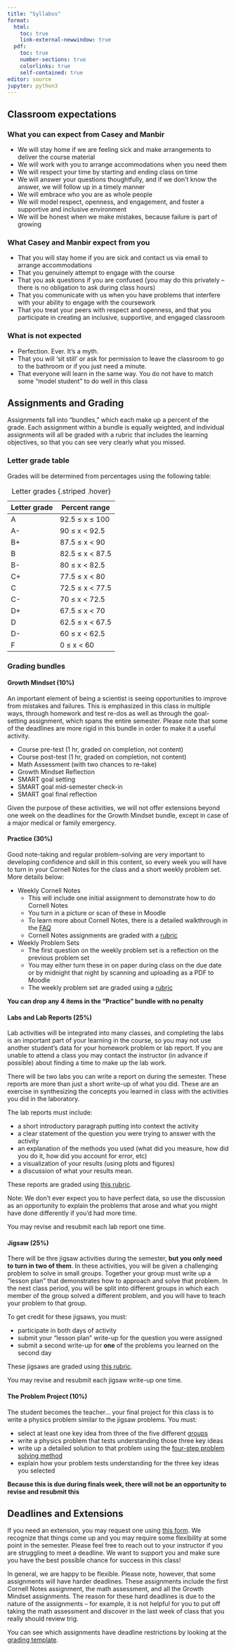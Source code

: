 ```yaml
---
title: "Syllabus"
format: 
  html:
    toc: true
    link-external-newwindow: true
  pdf:
    toc: true
    number-sections: true
    colorlinks: true
    self-contained: true
editor: source
jupyter: python3
---
```


## Classroom expectations {#classexpectations}

::: panel-tabset
### What you can expect from Casey and Manbir

-   We will stay home if we are feeling sick and make arrangements to deliver the course material
-   We will work with you to arrange accommodations when you need them
-   We will respect your time by starting and ending class on time
-   We will answer your questions thoughtfully, and if we don't know the answer, we will follow up in a timely manner
-   We will embrace who you are as whole people
-   We will model respect, openness, and engagement, and foster a supportive and inclusive environment
-   We will be honest when we make mistakes, because failure is part of growing

### What Casey and Manbir expect from you

-   That you will stay home if you are sick and contact us via email to arrange accommodations
-   That you genuinely attempt to engage with the course
-   That you ask questions if you are confused (you may do this privately -- there is no obligation to ask during class hours)
-   That you communicate with us when you have problems that interfere with your ability to engage with the coursework
-   That you treat your peers with respect and openness, and that you participate in creating an inclusive, supportive, and engaged classroom

### What is not expected
-   Perfection. Ever. It's a myth.
-   That you will 'sit still' or ask for permission to leave the classroom to go to the bathroom or if you just need a minute.
-   That everyone will learn in the same way. You do not have to match some "model student" to do well in this class
:::

## Assignments and Grading {#assignments}

Assignments fall into "bundles," which each make up a percent of the grade. Each assignment within a bundle is equally weighted, and individual assignments will all be graded with a rubric that includes the learning objectives, so that you can see very clearly what you missed.

### Letter grade table {#lettergrades}

Grades will be determined from percentages using the following table:

| Letter grade | Percent range    |
|--------------|------------------|
| A            | 92.5 ≤ x ≤ 100   |
| A-           | 90 ≤ x \< 92.5   |
| B+           | 87.5 ≤ x \< 90   |
| B            | 82.5 ≤ x \< 87.5 |
| B-           | 80 ≤ x \< 82.5   |
| C+           | 77.5 ≤ x \< 80   |
| C            | 72.5 ≤ x \< 77.5 |
| C-           | 70 ≤ x \< 72.5   |
| D+           | 67.5 ≤ x \< 70   |
| D            | 62.5 ≤ x \< 67.5 |
| D-           | 60 ≤ x \< 62.5   |
| F            | 0 ≤ x \< 60      |

: Letter grades {.striped .hover}

### Grading bundles

::: panel-tabset
#### Growth Mindset (10%)

An important element of being a scientist is seeing opportunities to improve from mistakes and failures. This is emphasized in this class in multiple ways, through homework and test re-dos as well as through the goal-setting assignment, which spans the entire semester. Please note that some of the deadlines are more rigid in this bundle in order to make it a useful activity.

-   Course pre-test (1 hr, graded on completion, not content)
-   Course post-test (1 hr, graded on completion, not content)
-   Math Assessment (with two chances to re-take)
-   Growth Mindset Reflection
-   SMART goal setting
-   SMART goal mid-semester check-in
-   SMART goal final reflection

Given the purpose of these activities, we will not offer extensions beyond one week on the deadlines for the Growth Mindset bundle, except in case of a major medical or family emergency.

#### Practice (30%)

Good note-taking and regular problem-solving are very important to developing confidence and skill in this content, so every week you will have to turn in your Cornell Notes for the class and a short weekly problem set. More details below:

-   Weekly Cornell Notes
    -   This will include one initial assignment to demonstrate how to do Cornell Notes
    -   You turn in a picture or scan of these in Moodle
    -   To learn more about Cornell Notes, there is a detailed walkthrough in the [FAQ](faq.qmd#cornellnotes)
    -   Cornell Notes assignments are graded with a [rubric](pdfs/PHY 117 Cornell_Notes_Grading_Rubric.pdf)
-   Weekly Problem Sets
    -   The first question on the weekly problem set is a reflection on the previous problem set
    -   You may either turn these in on paper during class on the due date or by midnight that night by scanning and uploading as a PDF to Moodle
    -   The weekly problem set are graded using a [rubric](pdfs/PHY 117 WHW_Grading_Rubric.pdf) 

**You can drop any 4 items in the "Practice" bundle with no penalty**

#### Labs and Lab Reports (25%)

Lab activities will be integrated into many classes, and completing the labs is an important part of your learning in the course, so you may not use another student's data for your homework problem or lab report. If you are unable to attend a class you may contact the instructor (in advance if possible) about finding a time to make up the lab work.

There will be two labs you can write a report on during the semester. These reports are more than just a short write-up of what you did. These are an exercise in synthesizing the concepts you learned in class with the activities you did in the laboratory.

The lab reports must include:

-   a short introductory paragraph putting into context the activity
-   a clear statement of the question you were trying to answer with the activity
-   an explanation of the methods you used (what did you measure, how did you do it, how did you account for error, etc)
-   a visualization of your results (using plots and figures)
-   a discussion of what your results mean.

These reports are graded using [this rubric](pdfs/PHY 117 Lab_Report_Grading_Rubric.pdf).

Note: We don't ever expect you to have perfect data, so use the discussion as an opportunity to explain the problems that arose and what you might have done differently if you'd had more time.

You may revise and resubmit each lab report one time.

#### Jigsaw (25%)

There will be thre jigsaw activities during the semester, **but you only need to turn in two of them**. In these activities, you will be given a challenging problem to solve in small groups. Together your group must write up a "lesson plan" that demonstrates how to approach and solve that problem. In the next class period, you will be split into different groups in which each member of the group solved a different problem, and you will have to teach your problem to that group.

To get credit for these jigsaws, you must:

-   participate in both days of activity
-   submit your "lesson plan" write-up for the question you were assigned
-   submit a second write-up for **one** of the problems you learned on the second day

These jigsaws are graded using [this rubric](pdfs/PHY 117 Jigsaw_Grading_Rubric.pdf).

You may revise and resubmit each jigsaw write-up one time.

#### The Problem Project (10%)

The student becomes the teacher... your final project for this class is to write a physics problem similar to the jigsaw problems. You must:

-   select at least one key idea from three of the five different [groups](coursecontent.qmd#keyideas)
-   write a physics problem that tests understanding those three key ideas
-   write up a detailed solution to that problem using the [four-step problem solving method](coursecontent.qmd#fourstepmethod)
-   explain how your problem tests understanding for the three key ideas you selected

**Because this is due during finals week, there will not be an opportunity to revise and resubmit this**
:::

## Deadlines and Extensions {#deadlines}
If you need an extension, you may request one using [this form](https://forms.gle/qTLy66bkUNZ5ibTj7). We recognize that things come up and you may require some flexibility at some point in the semester. Please feel free to reach out to your instructor if you are struggling to meet a deadline. We want to support you and make sure you have the best possible chance for success in this class!

In general, we are happy to be flexible. Please note, however, that some assignments will have harder deadlines. These assignments include the first Cornell Notes assignment, the math assessment, and all the Growth Mindset assignments. The reason for these hard deadlines is due to the nature of the assignments -- for example, it is not helpful for you to put off taking the math assessment and discover in the last week of class that you really should review trig. 

You can see which assignments have deadline restrictions by looking at the [grading template](https://docs.google.com/spreadsheets/d/1o43gE7XIsHia5bAcqoeek3scpJ-EyI1tOqB7SRFVZX0/edit?usp=sharing).
